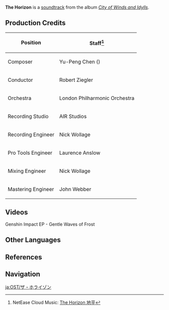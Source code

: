 {{Soundtrack Infobox
|title          =
|image          = City of Winds and Idylls.png
|album          = City of Winds and Idylls
|disc           = 2
|number         = 42
|featured       =
|featured2      =
|featured3      =
|featured_disc  =
|featured_disc2 =
|featured_disc3 =
|youtube_id     = aeEkatw2Heg
|youtube_time   = 1177
|spotify_id     = 0NDP8HMUYfrpNby2wknVUV
|played_in      = Mondstadt
|during         = [[Mondstadt]] (Day)
|domain         =
|previous       = Remembrance (Genshin Impact Main Theme Var.)
|next           = Awaiting the Future
}}
'''The Horizon''' is a [[soundtrack]] from the album ''[[City of Winds and Idylls]]''.

==Production Credits==
{| class="wikitable" style="text-align:left; height:0.5em"
! Position
! Staff<ref>NetEase Cloud Music: [https://music.163.com/#/song?id=1481390656 The Horizon 地平]</ref>
|-
! Composer
| Yu-Peng Chen ({{zh|陈致逸}})
|-
! Conductor
| Robert Ziegler
|-
! Orchestra
| London Philharmonic Orchestra
|-
! Recording Studio
| AIR Studios
|-
! Recording Engineer
| Nick Wollage
|-
! Pro Tools Engineer
| Laurence Anslow
|-
! Mixing Engineer
| Nick Wollage
|-
! Mastering Engineer
| John Webber
|}

==Videos==
<gallery>
Genshin Impact EP - Gentle Waves of Frost
</gallery>

==Other Languages==
{{Other Languages
|en      = The Horizon
|zhs     = 地平
|zhs_rm  = Dìpíng
|zht     = 地平
|zht_rm  = Dìpíng
|zh_tl   = 
|ja      = ザ・ホライゾン
|ja_rm   = Za Horaizon
|ja_tl   = 
|tr      = 
|it      = 
}}

==References==
{{Reflist}}

==Navigation==
{{Soundtrack Navbox|City of Winds and Idylls}}

[[ja:OST/ザ・ホライゾン]]